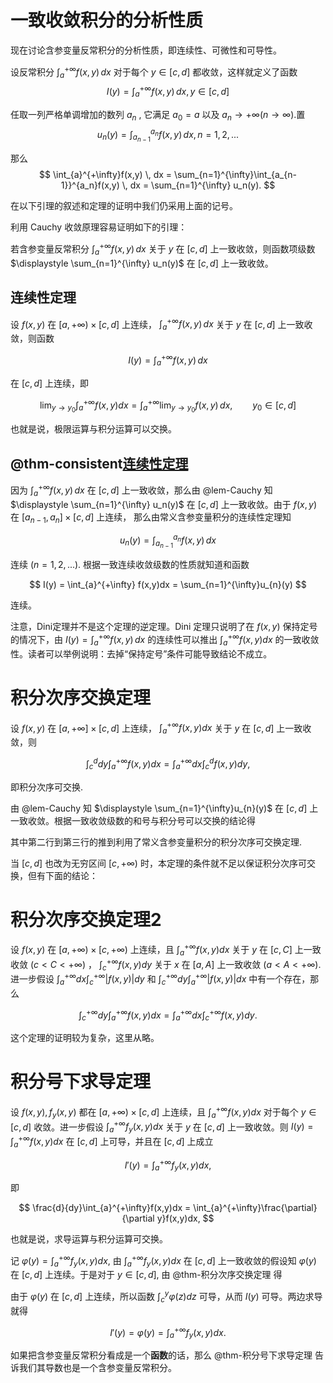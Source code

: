 # 一致收敛积分的分析性质

现在讨论含参变量反常积分的分析性质，即连续性、可微性和可导性。

设反常积分 $\displaystyle \int_{a}^{+\infty} f(x,y) \, dx$ 对于每个 $\displaystyle y \in [c,d]$ 都收敛，这样就定义了函数
$$
I(y) = \int_{a}^{+\infty} f(x,y) \, dx,   y \in [c,d]
$$

任取一列严格单调增加的数列 $\displaystyle {a_n}$ , 它满足 $\displaystyle a_0 = a$ 以及 $\displaystyle a_n \to +\infty(n \to \infty)$.置
$$
u_n(y) = \int_{a_{n-1}}^{a_n}f(x,y) \, dx, n=1,2,...
$$

那么
$$
\int_{a}^{+\infty}f(x,y) \, dx = \sum_{n=1}^{\infty}\int_{a_{n-1}}^{a_n}f(x,y) \, dx = \sum_{n=1}^{\infty} u_n(y).
$$

在以下引理的叙述和定理的证明中我们仍采用上面的记号。

利用 Cauchy 收敛原理容易证明如下的引理：

::: {#lem-Cauchy}

若含参变量反常积分 $\displaystyle \int_{a}^{+\infty}f(x,y) \, dx$ 关于 $\displaystyle y$ 在 $\displaystyle [c,d]$ 上一致收敛，则函数项级数 $\displaystyle \sum_{n=1}^{\infty} u_n(y)$ 在 $\displaystyle [c,d]$ 上一致收敛。

:::

::: {#thm-consistent}

## 连续性定理
设 $\displaystyle f(x,y)$ 在 $\displaystyle [a,+\infty) \times [c,d]$ 上连续， $\displaystyle \int_{a}^{+\infty}f(x,y) \, dx$ 关于 $\displaystyle y$ 在 $\displaystyle [c,d]$ 上一致收敛，则函数

$$
I(y) = \int_{a}^{+\infty}f(x,y)\, dx
$$

在 $\displaystyle [c,d]$ 上连续，即

$$
\lim_{y \to y_0} \int_{a}^{+\infty}f(x,y)dx = \int_{a}^{+\infty}\lim_{y \to y_0}f(x,y) \, dx, \qquad  y_0 \in [c,d]
$$

也就是说，极限运算与积分运算可以交换。

:::

::: {.proof}
## @thm-consistent[连续性定理]
因为 $\displaystyle \int_{a}^{+\infty}f(x,y) \, dx$ 在 $\displaystyle [c,d]$ 上一致收敛，那么由 @lem-Cauchy 知 $\displaystyle \sum_{n=1}^{\infty} u_n(y)$ 在 $\displaystyle [c,d]$
上一致收敛。由于 $\displaystyle f(x,y)$ 在 $\displaystyle [a_{n-1},a_{n}] \times [c,d]$ 上连续，
那么由常义含参变量积分的连续性定理知

$$
u_{n}(y)=\int_{a_{n-1}}^{a_{n}}f(x,y)\,dx
$$

连续 $\displaystyle (n=1,2,...)$. 根据一致连续收敛级数的性质就知道和函数

$$
I(y) = \int_{a}^{+\infty} f(x,y)dx = \sum_{n=1}^{\infty}u_{n}(y)
$$

连续。

:::

注意，Dini定理并不是这个定理的逆定理。Dini 定理只说明了在 $\displaystyle f(x,y)$ 保持定号
的情况下，由 $\displaystyle I(y)=\int_{a}^{+\infty}f(x,y)\,dx$ 的连续性可以推出 $\displaystyle \int_{a}^{+\infty}f(x,y)dx$
的一致收敛性。读者可以举例说明：去掉“保持定号”条件可能导致结论不成立。

::: {#thm-积分次序交换定理}

# 积分次序交换定理

设 $\displaystyle f(x,y)$ 在 $\displaystyle [a,+\infty] \times [c,d]$ 上连续，
$\displaystyle \int_{a}^{+\infty}f(x,y)dx$ 关于 $\displaystyle y$ 在 $\displaystyle [c,d]$
上一致收敛，则

$$
\int_{c}^{d}dy\int_{a}^{+\infty}f(x,y)dx = \int_{a}^{+\infty}dx\int_{c}^{d}f(x,y)dy,
$$

即积分次序可交换.
:::

::: {.proof}

由 @lem-Cauchy 知 $\displaystyle \sum_{n=1}^{\infty}u_{n}(y)$ 在 $\displaystyle [c,d]$ 
上一致收敛。根据一致收敛级数的和号与积分号可以交换的结论得

\begin{align}

\int_{c}^{d}dy\int_{a}^{+\infty}f(x,y)dx &= \int_{c}^{d}(\sum_{n=1}^{\infty}u_{n}(y))dy=\sum_{n=1}^{\infty}\int_{c}^{d}u_{n}(y)dy \\
&= \sum_{n=1}^{\infty}\int_{c}^{d}(\int_{a_{n-1}}^{a_{n}}f(x,y)dx)dy = \sum_{n=1}^{\infty}\int_{c}^{d}dy\int_{a_{n-1}}^{a_{n}}f(x,y)dx \\
&= \sum_{n=1}^{\infty}\int_{a_{n-1}}^{a_{n}}dx\int_{c}^{d}f(x,y)dy = \int_{a}^{+\infty}dx\int_{c}^{d}f(x,y)dy.

\end{align}

其中第二行到第三行的推到利用了常义含参变量积分的积分次序可交换定理.
:::

当 $\displaystyle [c,d]$ 也改为无穷区间 $\displaystyle [c,+\infty)$ 时，本定理的条件就不足以保证积分次序可交换，但有下面的结论：

::: {#thm-积分次序交换定理2}

# 积分次序交换定理2

设 $\displaystyle f(x,y)$ 在 $\displaystyle [a,+\infty) \times [c,+\infty)$ 上连续，且 $\displaystyle \int_{a}^{+\infty}f(x,y)dx$
关于 $\displaystyle y$ 在 $\displaystyle [c,C]$ 上一致收敛 $\displaystyle (c<C<+\infty)$ ， $\displaystyle \int_{c}^{+\infty}f(x,y)dy$
关于 $\displaystyle x$ 在 $\displaystyle [a,A]$ 上一致收敛 $\displaystyle (a<A<+\infty)$.
进一步假设 $\displaystyle \int_{a}^{+\infty}dx\int_{c}^{+\infty} \left| f(x,y) \right | dy$ 和 $\displaystyle \int_{c}^{+\infty}dy \int_{a}^{+\infty} \left| f(x,y) \right | dx$
中有一个存在，那么

$$
\int_{c}^{+\infty}dy\int_{a}^{+\infty}f(x,y)dx = \int_{a}^{+\infty}dx\int_{c}^{+\infty}f(x,y)dy.
$$

这个定理的证明较为复杂，这里从略。
:::


::: {#thm-积分号下求导定理}

# 积分号下求导定理
设 $\displaystyle f(x,y),f_{y}(x,y)$ 都在 $\displaystyle [a,+\infty) \times [c,d]$
上连续，且 $\displaystyle \int_{a}^{+\infty}f(x,y)dx$ 对于每个 $\displaystyle y \in [c,d]$ 收敛。进一步假设 $\displaystyle \int_{a}^{+\infty}f_{y}(x,y)dx$ 关于 $\displaystyle y$ 在 $\displaystyle [c,d]$ 上一致收敛。则 $\displaystyle I(y)=\int_{a}^{+\infty}f(x,y)dx$ 在 $\displaystyle [c,d]$ 上可导，并且在 $\displaystyle [c,d]$ 上成立

$$
I'(y) = \int_{a}^{+\infty}f_{y}(x,y)dx,
$$

即

$$
\frac{d}{dy}\int_{a}^{+\infty}f(x,y)dx = \int_{a}^{+\infty}\frac{\partial}{\partial y}f(x,y)dx,
$$

也就是说，求导运算与积分运算可交换。

:::

::: {.proof}

记 $\displaystyle \varphi(y) = \int_{a}^{+\infty}f_{y}(x,y)dx$, 由 $\displaystyle \int_{a}^{+\infty}f_{y}(x,y)dx$ 在 $\displaystyle [c,d]$ 上一致收敛的假设知 $\displaystyle \varphi(y)$ 在 $\displaystyle [c,d]$ 上连续。于是对于 $\displaystyle y \in [c,d]$, 由 @thm-积分次序交换定理 得

\begin{align}
\int_{c}^{y}\varphi(z)dz &= \int_{c}^{y}dz\int_{a}^{+\infty}f_{z}(x,z)dx = \int_{a}^{+\infty}dx\int_{c}^{y}f_{z}(x,z)dz \\
&= \int_{a}^{+\infty}[f(x,y)-f(x,c)]dx = \int_{a}^{+\infty}f(x,y)dx - \int_{a}^{+\infty}f(x,c)dx \\
&= I(y) - I(c).
\end{align}

由于 $\displaystyle \varphi(y)$ 在 $\displaystyle [c,d]$ 上连续，所以函数 $\displaystyle \int_{c}^{y}\varphi(z)dz$ 可导，从而 $\displaystyle I(y)$ 可导。两边求导就得

$$
I'(y) = \varphi(y) = \int_{a}^{+\infty}f_{y}(x,y)dx.
$$

:::

::: {.callout-warning}
如果把含参变量反常积分看成是一个**函数**的话，那么 @thm-积分号下求导定理 告诉我们其导数也是一个含参变量反常积分。
:::